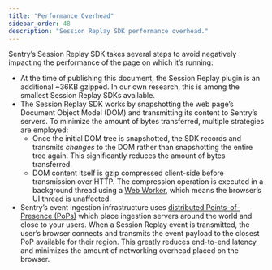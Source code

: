 ```yaml
---
title: "Performance Overhead"
sidebar_order: 48
description: "Session Replay SDK performance overhead."
---
```


<Include name="beta-note-session-replay.mdx" />

Sentry’s Session Replay SDK takes several steps to avoid negatively impacting the performance of the page on which it’s running:

- At the time of publishing this document, the Session Replay plugin is an additional ~36KB gzipped. In our own research, this is among the smallest Session Replay SDKs available.
- The Session Replay SDK works by snapshotting the web page’s Document Object Model (DOM) and transmitting its content to Sentry’s servers. To minimize the amount of bytes transferred, multiple strategies are employed:
    - Once the initial DOM tree is snapshotted, the SDK records and transmits *changes* to the DOM rather than snapshotting the entire tree again. This significantly reduces the amount of bytes transferred.
    - DOM content itself is gzip compressed client-side before transmission over HTTP. The compression operation is executed in a background thread using a [Web Worker](https://developer.mozilla.org/en-US/docs/Web/API/Web_Workers_API/Using_web_workers), which means the browser’s UI thread is unaffected.
- Sentry’s event ingestion infrastructure uses [distributed Points-of-Presence (PoPs)](https://blog.sentry.io/2022/03/31/sentry-points-of-presence-how-we-built-a-distributed-ingestion/) which place ingestion servers around the world and close to your users. When a Session Replay event is transmitted, the user’s browser connects and transmits the event payload to the closest PoP available for their region. This greatly reduces end-to-end latency and minimizes the amount of networking overhead placed on the browser.
